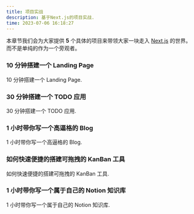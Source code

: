 ```yaml
---
title: 项目实战
description: 基于Next.js的项目实战.
time: 2023-07-06 16:18:27
---
```


本章节我们会为大家提供 **5** 个具体的项目来带领大家一块走入 [Next.js](https://nextjs.org/docs) 的世界。而不是单纯的作为一个旁观者。

<div className="grid sm:grid-cols-2 gap-4 mt-6">

<Card href="/docs/documentation/real-world-project/landing-page">

### 10 分钟搭建一个 Landing Page

10 分钟搭建一个 Landing Page.

</Card>

<Card href="/docs/documentation/real-world-project">

### 30 分钟搭建一个 TODO 应用

30 分钟搭建一个 TODO 应用.

</Card>

<Card href="/docs/documentation/real-world-project">

### 1 小时带你写一个高逼格的 Blog

1 小时带你写一个高逼格的 Blog.

</Card>

<Card href="/docs/documentation/real-world-project">

### 如何快速便捷的搭建可拖拽的 KanBan 工具

如何快速便捷的搭建可拖拽的 KanBan 工具.

</Card>

<Card href="/docs/documentation/real-world-project">

### 1 小时带你写一个属于自己的 Notion 知识库

1 小时带你写一个属于自己的 Notion 知识库.

</Card>

</div>
